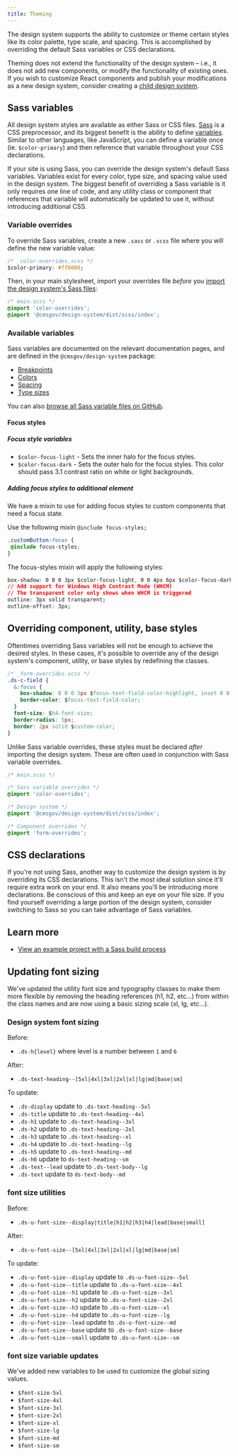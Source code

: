 ```yaml
---
title: Theming
---
```


The design system supports the ability to customize or theme certain styles like its color palette, type scale, and spacing. This is accomplished by overriding the default Sass variables or CSS declarations.

Theming does not extend the functionality of the design system – i.e., it does not add new components, or modify the functionality of existing ones. If you wish to customize React components and publish your modifications as a new design system, consider creating a [child design system](/getting-started/child-design-systems).

## Sass variables

All design system styles are available as either Sass or CSS files. [Sass](https://sass-lang.com/) is a CSS preprocessor, and its biggest benefit is the ability to define [variables](https://sass-lang.com/documentation/file.SASS_REFERENCE.html#variables_). Similar to other languages, like JavaScript, you can define a variable once (ie. `$color-primary`) and then reference that variable throughout your CSS declarations.

If your site is using Sass, you can override the design system's default Sass variables. Variables exist for every color, type size, and spacing value used in the design system. The biggest benefit of overriding a Sass variable is it only requires one line of code, and any utility class or component that references that variable will automatically be updated to use it, without introducing additional CSS.

### Variable overrides

To override Sass variables, create a new `.sass` or `.scss` file where you will define the new variable value:

```css
/* _color-overrides.scss */
$color-primary: #ff0000;
```

Then, in your main stylesheet, import your overrides file _before_ you [import the design system's Sass files](/getting-started/sass-and-css/#sass):

```css
/* main.scss */
@import 'color-overrides';
@import '@cmsgov/design-system/dist/scss/index';
```

### Available variables

Sass variables are documented on the relevant documentation pages, and are defined in the `@cmsgov/design-system` package:

- [Breakpoints](/guidelines/responsive/)
- [Colors](/styles/color/)
- [Spacing](/styles/spacing/)
- [Type sizes](/styles/typography/)

You can also [browse all Sass variable files on GitHub](https://github.com/CMSgov/design-system/tree/master/packages/design-system/src/styles/settings/variables).

#### Focus styles

##### Focus style variables

- `$color-focus-light` - Sets the inner halo for the focus styles.
- `$color-focus-dark` - Sets the outer halo for the focus styles. This color should pass 3.1 contrast ratio on white or light backgrounds.

##### Adding focus styles to additional element

We have a mixin to use for adding focus styles to custom components that need a focus state.

Use the following mixin `@include focus-styles;`

```css
.customButton:focus {
 @include focus-styles;
}
```

The focus-styles mixin will apply the following styles:

```css
box-shadow: 0 0 0 3px $color-focus-light, 0 0 4px 6px $color-focus-dark;
// Add support for Windows High Contrast Mode (WHCM)
// The transparent color only shows when WHCM is triggered
outline: 3px solid transparent;
outline-offset: 3px;
```

## Overriding component, utility, base styles

Oftentimes overriding Sass variables will not be enough to achieve the desired styles. In these cases, it's possible to override any of the design system's component, utility, or base styles by redefining the classes.

```css
/* _form-overrides.scss */
.ds-c-field {
  &:focus {
    box-shadow: 0 0 0 3px $focus-text-field-color-highlight, inset 0 0 0 1px $focus-text-field-color;
    border-color: $focus-text-field-color;
  }
  font-size: $h4-font-size;
  border-radius: 5px;
  border: 2px solid $custom-color;
}
```

Unlike Sass variable overrides, these styles must be declared _after_ importing the design system. These are often used in conjunction with Sass variable overrides.

```css
/* main.scss */

/* Sass variable overrides */
@import 'color-overrides';

/* Design system */
@import '@cmsgov/design-system/dist/scss/index';

/* Component overrides */
@import 'form-overrides';
```

## CSS declarations

If you're not using Sass, another way to customize the design system is by overriding its CSS declarations. This isn't the most ideal solution since it'll require extra work on your end. It also means you'll be introducing more declarations. Be conscious of this and keep an eye on your file size. If you find yourself overriding a large portion of the design system, consider switching to Sass so you can take advantage of Sass variables.

## Learn more

- [View an example project with a Sass build process](https://github.com/CMSgov/design-system/tree/master/examples/react-app)

## Updating font sizing

We've updated the utility font size and typography classes to make them more flexible by removing the heading references (h1, h2, etc...) from within the class names and are now using a basic sizing scale (xl, lg, etc...).

### Design system font sizing

Before:

- `.ds-h{level}` where level is a number between `1` and `6`

After:

- `.ds-text-heading--[5xl|4xl|3xl|2xl|xl|lg|md|base|sm]`

To update:

- `.ds-display` update to `.ds-text-heading--5xl`
- `.ds-title` update to `.ds-text-heading--4xl`
- `.ds-h1` update to `.ds-text-heading--3xl`
- `.ds-h2` update to `.ds-text-heading--2xl`
- `.ds-h3` update to `.ds-text-heading--xl`
- `.ds-h4` update to `.ds-text-heading--lg`
- `.ds-h5` update to `.ds-text-heading--md`
- `.ds-h6` update to `ds-text-heading--sm`
- `.ds-text--lead` update to `.ds-text-body--lg`
- `.ds-text` update to `ds-text-body--md`

### font size utilities

Before:

- `.ds-u-font-size--display|title|h1|h2|h3|h4|lead|base|small]`

After:

- `.ds-u-font-size--[5xl|4xl|3xl|2xl|xl|lg|md|base|sm]`

To update:

- `.ds-u-font-size--display` update to `.ds-u-font-size--5xl`
- `.ds-u-font-size--title` update to `.ds-u-font-size--4xl`
- `.ds-u-font-size--h1` update to `.ds-u-font-size--3xl`
- `.ds-u-font-size--h2` update to `.ds-u-font-size--2xl`
- `.ds-u-font-size--h3` update to `.ds-u-font-size--xl`
- `.ds-u-font-size--h4` update to `.ds-u-font-size--lg`
- `.ds-u-font-size--lead` update to `.ds-u-font-size--md`
- `.ds-u-font-size--base` update to `.ds-u-font-size--base`
- `.ds-u-font-size--small` update to `.ds-u-font-size--sm`

### font size variable updates

We've added new variables to be used to customize the global sizing values.

- `$font-size-5xl`
- `$font-size-4xl`
- `$font-size-3xl`
- `$font-size-2xl`
- `$font-size-xl`
- `$font-size-lg`
- `$font-size-md`
- `$font-size-sm`
